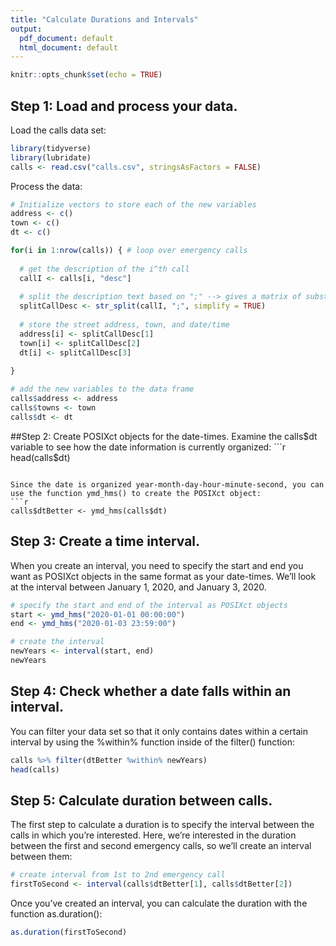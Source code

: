 ```yaml
---
title: "Calculate Durations and Intervals"
output:
  pdf_document: default
  html_document: default
---
```


```r
knitr::opts_chunk$set(echo = TRUE)
```

## Step 1: Load and process your data.
Load the calls data set: 

```r
library(tidyverse)
library(lubridate)
calls <- read.csv("calls.csv", stringsAsFactors = FALSE)
```
Process the data:
```r
# Initialize vectors to store each of the new variables
address <- c()
town <- c()
dt <- c()

for(i in 1:nrow(calls)) { # loop over emergency calls
  
  # get the description of the i^th call
  callI <- calls[i, "desc"] 
  
  # split the description text based on ";" --> gives a matrix of substrings
  splitCallDesc <- str_split(callI, ";", simplify = TRUE) 
  
  # store the street address, town, and date/time
  address[i] <- splitCallDesc[1]
  town[i] <- splitCallDesc[2]
  dt[i] <- splitCallDesc[3]
  
}

# add the new variables to the data frame
calls$address <- address
calls$towns <- town
calls$dt <- dt
```

##Step 2: Create POSIXct objects for the date-times.
Examine the calls$dt variable to see how the date information is currently organized: 
```r
head(calls$dt)
```

Since the date is organized year-month-day-hour-minute-second, you can use the function ymd_hms() to create the POSIXct object: 
```r
calls$dtBetter <- ymd_hms(calls$dt)
```

## Step 3: Create a time interval.
When you create an interval, you need to specify the start and end you want as POSIXct objects in the same format as your date-times. We'll look at the interval between January 1, 2020, and January 3, 2020. 
```r
# specify the start and end of the interval as POSIXct objects
start <- ymd_hms("2020-01-01 00:00:00") 
end <- ymd_hms("2020-01-03 23:59:00")

# create the interval
newYears <- interval(start, end)
newYears
```

## Step 4: Check whether a date falls within an interval.
You can filter your data set so that it only contains dates within a certain interval by using the %within% function inside of the filter() function:
```r
calls %>% filter(dtBetter %within% newYears)
head(calls)
```

## Step 5: Calculate duration between calls.
The first step to calculate a duration is to specify the interval between the calls in which you're interested. Here, we're interested in the duration between the first and second emergency calls, so we'll create an interval between them: 

```r
# create interval from 1st to 2nd emergency call
firstToSecond <- interval(calls$dtBetter[1], calls$dtBetter[2])
```

Once you've created an interval, you can calculate the duration with the function as.duration(): 
```r
as.duration(firstToSecond)
```

